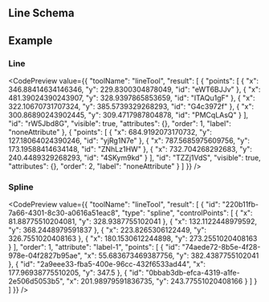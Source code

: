 
## Line Schema

<JsonSchemaTable schema={jsonschema} />

## Example

### Line

<CodePreview value={{
  "toolName": "lineTool",
  "result": [
    {
      "points": [
        {
          "x": 346.88414634146346,
          "y": 229.8300304878049,
          "id": "eWT6BJJv"
        },
        {
          "x": 481.39024390243907,
          "y": 328.9397865853659,
          "id": "ITAQu1gF"
        },
        {
          "x": 322.10670731707324,
          "y": 385.5739329268293,
          "id": "G4c3972f"
        },
        {
          "x": 300.86890243902445,
          "y": 309.4717987804878,
          "id": "PMCqLAsQ"
        }
      ],
      "id": "rW5Jbd8G",
      "visible": true,
      "attributes": {},
      "order": 1,
      "label": "noneAttribute"
    },
    {
      "points": [
        {
          "x": 684.9192073170732,
          "y": 127.18064024390246,
          "id": "yjRg1N7e"
        },
        {
          "x": 787.5685975609756,
          "y": 173.19588414634148,
          "id": "ZNhLz1HW"
        },
        {
          "x": 732.704268292683,
          "y": 240.4489329268293,
          "id": "4SKym9kd"
        }
      ],
      "id": "TZZj1VdS",
      "visible": true,
      "attributes": {},
      "order": 2,
      "label": "noneAttribute"
    }
  ]
}} />

### Spline

<CodePreview value={{
    "toolName": "lineTool",
    "result": [
        {
            "id": "220b11fb-7a66-4301-8c30-a0616a51eac8",
            "type": "spline",
            "controlPoints": [
                {
                    "x": 81.88775510204081,
                    "y": 328.9387755102041
                },
                {
                    "x": 132.1122448979592,
                    "y": 368.2448979591837
                },
                {
                    "x": 223.8265306122449,
                    "y": 326.7551020408163
                },
                {
                    "x": 180.1530612244898,
                    "y": 273.2551020408163
                }
            ],
            "order": 1,
            "attribute": "label-1",
            "points": [
                {
                    "id": "74aede72-8b5e-4f28-978e-04f2827b95ae",
                    "x": 55.683673469387756,
                    "y": 382.4387755102041
                },
                {
                    "id": "2a9eee33-fba5-400e-96cc-432f6533ad44",
                    "x": 177.96938775510205,
                    "y": 347.5
                },
                {
                    "id": "0bbab3db-efca-4319-a1fe-2e506d5053b5",
                    "x": 201.98979591836735,
                    "y": 243.77551020408166
                }
            ]
        }
    ]
}} />
